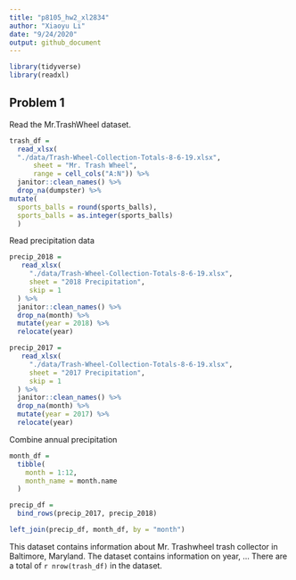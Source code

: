 ```yaml
---
title: "p8105_hw2_xl2834"
author: "Xiaoyu Li"
date: "9/24/2020"
output: github_document
---
```


```r
library(tidyverse)
library(readxl)
```

## Problem 1

Read the Mr.TrashWheel dataset.
```r
trash_df = 
  read_xlsx(
  "./data/Trash-Wheel-Collection-Totals-8-6-19.xlsx", 
      sheet = "Mr. Trash Wheel",
      range = cell_cols("A:N")) %>% 
  janitor::clean_names() %>% 
  drop_na(dumpster) %>% 
mutate(
  sports_balls = round(sports_balls),
  sports_balls = as.integer(sports_balls)
  )
```

Read precipitation data
```r
precip_2018 = 
   read_xlsx(
     "./data/Trash-Wheel-Collection-Totals-8-6-19.xlsx", 
     sheet = "2018 Precipitation",
     skip = 1
  ) %>%
  janitor::clean_names() %>% 
  drop_na(month) %>% 
  mutate(year = 2018) %>% 
  relocate(year)

precip_2017 = 
   read_xlsx(
     "./data/Trash-Wheel-Collection-Totals-8-6-19.xlsx", 
     sheet = "2017 Precipitation",
     skip = 1
  ) %>%
  janitor::clean_names() %>% 
  drop_na(month) %>% 
  mutate(year = 2017) %>% 
  relocate(year)

```


Combine annual precipitation
```r
month_df = 
  tibble(
    month = 1:12,
    month_name = month.name
  )

precip_df =
  bind_rows(precip_2017, precip_2018)

left_join(precip_df, month_df, by = "month")
```

This dataset contains information about Mr. Trashwheel trash collector in Baltimore, Maryland. The dataset contains information on year, ...
There are a total of `r nrow(trash_df)` in the dataset.